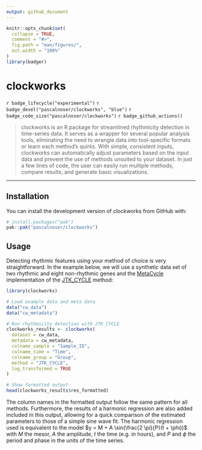```yaml
---
output: github_document
---
```


<!-- README.md is generated from README.Rmd. Please edit that file -->

```r
knitr::opts_chunk$set(
  collapse = TRUE,
  comment = "#>",
  fig.path = "man/figures/",
  out.width = "100%"
)
library(badger)
```

# clockworks

<!-- badges: start -->
`r badge_lifecycle("experimental")`
`r badge_devel("pascalnoser/clockworks", "blue")`
`r badge_code_size("pascalnoser/clockworks")`
`r badge_github_actions()`
<!-- badges: end -->

<!-- put logo here -->

> clockworks is an R package for streamlined rhythmicity detection in time-series data. It serves as a wrapper for several popular analysis tools, eliminating the need to wrangle data into tool-specific formats or learn each method’s quirks. With simple, consistent inputs, clockworks can automatically adjust parameters based on the input data and prevent the use of methods unsuited to your dataset. In just a few lines of code, the user can easily run multiple methods, compare results, and generate basic visualizations.

***

## Installation

You can install the development version of clockworks from GitHub with:

``` r
# install.packages("pak")
pak::pak("pascalnoser/clockworks")
```

## Usage

Detecting rhythmic features using your method of choice is very straightforward. In the example below, we will use a synthetic data set of two rhythmic and eight non-rhythmic genes and the [MetaCycle](https://github.com/gangwug/MetaCycle) implementation of the [JTK_CYCLE](https://doi.org/10.1177/0748730410379711) method:

```r
library(clockworks)

# Load example data and meta data
data("cw_data")
data("cw_metadata")

# Run rhythmicity detection with JTK_CYCLE
clockworks_results <- clockworks(
  dataset = cw_data,
  metadata = cw_metadata,
  colname_sample = "Sample_ID",
  colname_time = "Time",
  colname_group = "Group",
  method = "JTK_CYCLE",
  log_transformed = TRUE
)

# Show formatted output
head(clockworks_results$res_formatted)
```

The column names in the formatted output follow the same pattern for all methods. Furthermore, the results of a harmonic regression are also added included in this output, allowing for a quick comparison of the estimated parameters to those of a simple sine wave fit. The harmonic regression used is equivalent to the model $y = M + A \sin(\frac{2 \pi}{P}(t + \phi))$ with $M$ the mesor, $A$ the amplitude, $t$ the time (e.g. in hours), and $P$ and $\phi$ the period and phase in the units of the time series.
